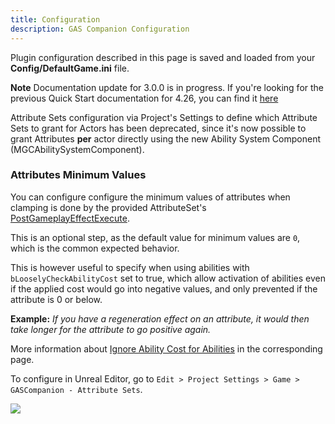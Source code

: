 ```yaml
---
title: Configuration
description: GAS Companion Configuration
---
```


Plugin configuration described in this page is saved and loaded from your **Config/DefaultGame.ini** file.

**Note** Documentation update for 3.0.0 is in progress. If you're looking for the previous Quick Start documentation for 4.26, you can find it [here](/v2/quick-start)

Attribute Sets configuration via Project's Settings to define which Attribute Sets to grant for Actors has been deprecated, since it's now possible to grant Attributes **per** actor directly using the new Ability System Component (MGCAbilitySystemComponent).

### Attributes Minimum Values

You can configure configure the minimum values of attributes when clamping is done by the provided AttributeSet's [PostGameplayEffectExecute](https://github.com/tranek/GASDocumentation#concepts-as-postgameplayeffectexecute).

This is an optional step, as the default value for minimum values are `0`, which is the common expected behavior.

This is however useful to specify when using abilities with `bLooselyCheckAbilityCost` set to true, which allow activation of abilities even if the applied cost would go into negative values, and only prevented if the attribute is 0 or below.

**Example:** *If you have a regeneration effect on an attribute, it would then take longer for the attribute to go positive again.*

More information about [Ignore Ability Cost for Abilities](/ignore-ability-cost) in the corresponding page.

To configure in Unreal Editor, go to `Edit > Project Settings > Game > GASCompanion - Attribute Sets`.

![](plugin-configuration.png)


